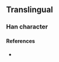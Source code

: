 {{character info}}
==Translingual==

===Han character===
{{Han char|rn=32|rad=土|as=08|sn=11|four=47191|canj=GBCD|ids=⿰土罙}}

====References====
* {{Han ref|kx=0232.181|hdz=10458.101|uh=5814|ud=22548|bh=D4AE|bd=54446}}